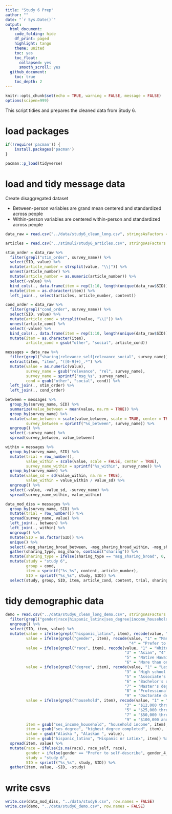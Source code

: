 ```yaml
---
title: "Study 6 Prep"
author: ""
date: "`r Sys.Date()`"
output:
  html_document:
    code_folding: hide
    df_print: paged
    highlight: tango
    theme: united
    toc: yes
    toc_float:
      collapsed: yes
      smooth_scroll: yes
  github_document:
    toc: true
    toc_depth: 2
---
```


```r
knitr::opts_chunk$set(echo = TRUE, warning = FALSE, message = FALSE)
options(scipen=999)
```

This script tidies and prepares the cleaned data from Study 6.

# load packages
```r
if(!require('pacman')) {
	install.packages('pacman')
}

pacman::p_load(tidyverse)
```

# load and tidy message data

Create disaggregated dataset

* Between-person variables are grand mean centered and standardized across people
* Within-person variables are centered within-person and standardized across people

```r
data_raw = read.csv("../data/study6_clean_long.csv", stringsAsFactors = FALSE)

articles = read.csv("../stimuli/study6_articles.csv", stringsAsFactors = FALSE)

stim_order = data_raw %>%
  filter(grepl("stim_order", survey_name)) %>%
  select(SID, value) %>%
  mutate(article_number = strsplit(value, "\\|")) %>%
  unnest(article_number) %>%
  mutate(article_number = as.numeric(article_number)) %>%
  select(-value) %>%
  bind_cols(., data.frame(item = rep(1:10, length(unique(data_raw$SID))))) %>%
  mutate(item = as.character(item)) %>%
  left_join(., select(articles, article_number, content))

cond_order = data_raw %>%
  filter(grepl("cond_order", survey_name)) %>%
  select(SID, value) %>%
  mutate(article_cond = strsplit(value, "\\|")) %>%
  unnest(article_cond) %>%
  select(-value) %>%
  bind_cols(., data.frame(item = rep(1:10, length(unique(data_raw$SID))))) %>%
  mutate(item = as.character(item),
         article_cond = gsub("other", "social", article_cond))

messages = data_raw %>%
  filter(grepl("sharing|relevance_self|relevance_social", survey_name)) %>%
  extract(item, "item", "([0-9]+)_.*") %>%
  mutate(value = as.numeric(value),
         survey_name = gsub("relevance", "rel", survey_name),
         survey_name = sprintf("msg_%s", survey_name),
         cond = gsub("other", "social", cond)) %>%
  left_join(., stim_order) %>%
  left_join(., cond_order)

between = messages %>%
  group_by(survey_name, SID) %>%
  summarize(value_between = mean(value, na.rm = TRUE)) %>%
  group_by(survey_name) %>%
  mutate(value_between = scale(value_between, scale = TRUE, center = TRUE),
         survey_between = sprintf("%s_between", survey_name)) %>%
  ungroup() %>%
  select(-survey_name) %>%
  spread(survey_between, value_between)

within = messages %>%
  group_by(survey_name, SID) %>%
  mutate(trial = row_number(),
         value_within = scale(value, scale = FALSE, center = TRUE),
         survey_name_within = sprintf("%s_within", survey_name)) %>%
  group_by(survey_name) %>%
  mutate(value_sd = sd(value_within, na.rm = TRUE),
         value_within = value_within / value_sd) %>%
  ungroup() %>%
  select(-value, -value_sd, -survey_name) %>%
  spread(survey_name_within, value_within)

data_mod_diss = messages %>%
  group_by(survey_name, SID) %>%
  mutate(trial = row_number()) %>%
  spread(survey_name, value) %>%
  left_join(., between) %>%
  left_join(., within) %>%
  ungroup() %>%
  mutate(SID = as.factor(SID)) %>%
  unique() %>%
  select(-msg_sharing_broad_between, -msg_sharing_broad_within, -msg_sharing_narrow_between, -msg_sharing_narrow_within) %>%
  gather(sharing_type, msg_share, contains("sharing")) %>%
  mutate(sharing_type = ifelse(sharing_type == "msg_sharing_broad", 0, 1)) %>%
  mutate(study = "study 6",
         group = cond,
         item = sprintf("%s_%s", content, article_number),
         SID = sprintf("%s_%s", study, SID)) %>%
  select(study, group, SID, item, article_cond, content, trial, sharing_type, msg_share, contains("rel_"))

```

# tidy demographic data
```r
demo = read.csv("../data/study6_clean_long_demo.csv", stringsAsFactors = FALSE) %>%
  filter(grepl("gender|race|hispanic_latinx|ses_degree|income_household|^age$|state", item)) %>%
  ungroup() %>%
  select(SID, item, value) %>%
  mutate(value = ifelse(grepl("hispanic_latinx", item), recode(value, "1" = "Yes", "0" = "No"), value),
         value = ifelse(grepl("gender", item), recode(value, "1" = "Man", "2" = "Non-binary / third gender", "3" = "Woman", 
                                                      "4" = "Prefer to self-describe", "5" = "Prefer not to say"), value),
         value = ifelse(grepl("race", item), recode(value, "1" = "White", "2" = "Black or African American", 
                                                    "3" = "Asian", "4" = "American Indian or Alaskan Native", 
                                                    "5" = "Native Hawaiian or Other Pacific Islander",
                                                    "6" = "More than one race", "7" = "Prefer not to say"), value),
         value = ifelse(grepl("degree", item), recode(value, "1" = "Less than high school", "2" = "High school graduate (diploma)", 
                                                    "3" = "High school graduate (GED)", "4" = "Some college (1-4 years, no degree)", 
                                                    "5" = "Associate's degree (including occupational or academic degrees)", 
                                                    "6" = "Bachelor's degree (BA, BS, etc)",
                                                    "7" = "Master's degree (MA, MS, MENG, MSW, etc)",
                                                    "8" = "Professional school degree (MD, DDC, JD, etc)",
                                                    "9" = "Doctorate degree (PhD, EdD, etc)"), value),
         value = ifelse(grepl("household", item), recode(value, "1" = "Less than $5,000", "2" = "$5,000 through $11,999", 
                                                    "3" = "$12,000 through $15,999", "4" = "$16,000 through $24,999", 
                                                    "5" = "$25,000 through $34,999", "6" = "$35,000 through $49,999",
                                                    "7" = "$50,000 through $74,999", "8" = "$75,000 through $99,999",
                                                    "9" = "$100,000 and greater", "10" = "NA", "11" = "NA"), value),
         item = gsub("ses_income_household", "household income", item),
         item = gsub("ses_degree", "highest degree completed", item),
         value = gsub("Alaska ", "Alaskan ", value),
         item = gsub("hispanic_latinx", "Hispanic or Latinx", item)) %>%
  spread(item, value) %>%
  mutate(race = ifelse(is.na(race), race_self, race),
         gender = ifelse(gender == "Prefer to self-describe", gender_4_TEXT, gender),
         study = "study 6",
         SID = sprintf("%s_%s", study, SID)) %>%
  gather(item, value, -SID, -study)
```

# write csvs
```r
write.csv(data_mod_diss, "../data/study6.csv", row.names = FALSE)
write.csv(demo, "../data/study6_demo.csv", row.names = FALSE)
```

